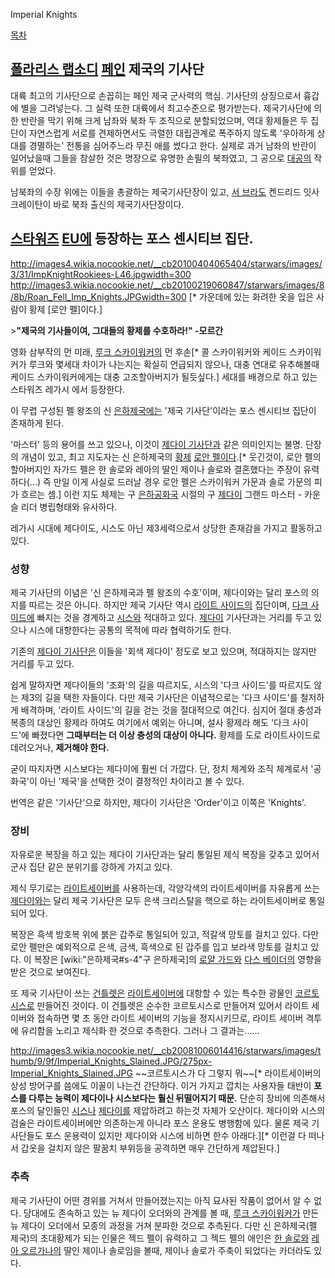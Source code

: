 Imperial Knights

[[목차]]

== [[폴라리스 랩소디]] [[페인]] 제국의 기사단 ==
대륙 최고의 기사단으로 손꼽히는 페인 제국 군사력의 핵심. 기사단의 상징으로서 흉갑에 별을 그려넣는다. 그 실력 또한 대륙에서 최고수준으로 평가받는다.
제국기사단에 의한 반란을 막기 위해 크게 남좌와 북좌 두 조직으로 분할되었으며, 역대 황제들은 두 집단이 자연스럽게 서로를 견제하면서도 극렬한 대립관계로 폭주하지 않도록 '우아하게 상대를 경멸하는' 전통을 심어주느라 무진 애를 썼다고 한다. 실제로 과거 남좌의 반란이 일어났을때 그들을 참살한 것은 명장으로 유명한 손필의 북좌였고, 그 공으로 [[대공]]의 작위를 얻었다.

남북좌의 수장 위에는 이들을 총괄하는 제국기사단장이 있고, [[서 브라도]] 켄드리드 잇사 크레이탄이 바로 북좌 출신의 제국기사단장이다.



== [[스타워즈]] [[EU]]에 등장하는 포스 센시티브 집단. ==
http://images4.wikia.nocookie.net/__cb20100404065404/starwars/images/3/31/ImpKnightRookiees-L46.jpgwidth=300
http://images3.wikia.nocookie.net/__cb20100219060847/starwars/images/8/8b/Roan_Fell_Imp_Knights.JPGwidth=300 [* 가운데에 있는 화려한 옷을 입은 사람이 황제 [로안 펠]이다.]

>'''"제국의 기사들이여, 그대들의 황제를 수호하라!" -모르간'''

영화 삼부작의 먼 미래, [[루크 스카이워커]]의 먼 후손[* 콜 스카이워커와 케이드 스카이워커가 루크와 몇세대 차이가 나는지는 확실히 언급되지 않으나, 대충 연대로 유추해볼때 케이드 스카이워커에게는 대충 고조할아버지가 될듯싶다.] 세대를 배경으로 하고 있는 스타워즈 레가시 에서 등장한다.

이 무렵 구성된 펠 왕조의 신 [[은하제국]]에는 '제국 기사단'이라는 포스 센시티브 집단이 존재하게 된다.

'마스터' 등의 용어를 쓰고 있으나, 이것이 [[제다이 기사단]]과 같은 의미인지는 불명. 단장의 개념이 있고, 최고 지도자는 신 은하제국의 [[황제]] [[로안 펠]]이다.[* 웃긴것이, 로안 펠의 할아버지인 자가드 펠은 한 솔로와 레아의 딸인 제이나 솔로와 결혼했다는 주장이 유력하다(...) 즉 만일 이게 사실로 드러날 경우 로안 펠은 스카이워커 가문과 솔로 가문의 피가 흐르는 셈.] 이런 지도 체제는 구 [[은하공화국]] 시절의 구 [[제다이]] 그랜드 마스터 - 카운슬 리더 병립형태와 유사하다. 

레가시 시대에 제다이도, 시스도 아닌 제3세력으로서 상당한 존재감을 가지고 활동하고 있다.

=== 성향 ===
제국 기사단의 이념은 '신 은하제국과 펠 왕조의 수호'이며, 제다이와는 달리 포스의 의지를 따르는 것은 아니다. 하지만 제국 기사단 역시 [[라이트 사이드]]의 집단이며, [[다크 사이드]]에 빠지는 것을 경계하고 [[시스]]와 적대하고 있다. [[제다이]] 기사단과는 거리를 두고 있으나 시스에 대항한다는 공통의 목적에 따라 협력하기도 한다.

기존의 [[제다이 기사단]]은 이들을 '회색 제다이' 정도로 보고 있으며, 적대하지는 않지만 거리를 두고 있다.

쉽게 말하자면 제다이들의 '조화'의 길을 따르지도, 시스의 '다크 사이드'를 따르지도 않는 제3의 길을 택한 자들이다. 다만 제국 기사단은 이념적으로는 '다크 사이드'를 철저하게 배격하며, '라이트 사이드'의 길을 걷는 것을 절대적으로 여긴다. 심지어 절대 충성과 복종의 대상인 황제라 하여도 여기에서 예외는 아니며, 설사 황제라 해도 '다크 사이드'에 빠졌다면 '''그때부터는 더 이상 충성의 대상이 아니다.''' 황제를 도로 라이트사이드로 데려오거나, '''제거해야 한다.'''

굳이 따지자면 시스보다는 제다이에 훨씬 더 가깝다. 단, 정치 체계와 조직 체계로서 '공화국'이 아닌 '제국'을 선택한 것이 결정적인 차이라고 볼 수 있다.

번역은 같은 '기사단'으로 하지만, 제다이 기사단은 'Order'이고 이쪽은 'Knights'.
=== 장비 ===
자유로운 복장을 하고 있는 제다이 기사단과는 달리 통일된 제식 복장을 갖추고 있어서 군사 집단 같은 분위기를 강하게 가지고 있다.

제식 무기로는 [[라이트세이버]]를 사용하는데, 각양각색의 라이트세이버를 자유롭게 쓰는 [[제다이]]와는 달리 제국 기사단은 모두 은색 크리스탈을 핵으로 하는 라이트세이버로 통일되어 있다.

복장은 흑색 방호복 위에 붉은 갑주로 통일되어 있고, 적갈색 망토를 걸치고 있다. 다만 로안 펠만은 예외적으로 은색, 금색, 흑색으로 된 갑주를 입고 보라색 망토를 걸치고 있다. 이 복장은 [wiki:"은하제국#s-4"구 은하제국]의 [[로얄 가드]]와 [[다스 베이더]]의 영향을 받은 것으로 보여진다. 

또 제국 기사단이 쓰는 [[건틀렛]]은 [[라이트세이버]]에 대항할 수 있는 특수한 광물인 [[코르토시스]]로 만들어진 것이다. 이 건틀렛은 순수한 코르토시스로 만들어져 있어서 라이트 세이버와 접속하면 몇 초 동안 라이트 세이버의 기능을 정지시키므로, 라이트 세이버 격투에 유리함을 노리고 제식화 한 것으로 추측한다. 그러나 그 결과는......

http://images3.wikia.nocookie.net/__cb20081006014416/starwars/images/thumb/9/9f/Imperial_Knights_Slained.JPG/275px-Imperial_Knights_Slained.JPG 
~~코르토시스가 다 그렇지 뭐~~[* 라이트세이버의 상성 방어구를 씀에도 이꼴이 나는건 간단하다. 이거 가지고 깝치는 사용자들 태반이 '''포스를 다루는 능력이 제다이나 시스보다는 훨신 뒤떨어지기 때문.''' 단순히 장비에 의존해서 포스의 달인들인 [[시스]]나 [[제다이]]를 제압하려고 하는것 자체가 오산이다. 제다이와 시스의 검술은 라이트세이버에만 의존하는게 아니라 포스 운용도 병행함에 있다. 물론 제국 기사단들도 포스 운용력이 있지만 제다이와 시스에 비하면 한수 아래다.][* 이런걸 다 떠나서 갑옷을 걸치지 않은 팔꿈치 부위등을 공격하면 매우 간단하게 제압된다.]


=== 추측 ===
제국 기사단이 어떤 경위를 거쳐서 만들어졌는지는 아직 묘사된 작품이 없어서 알 수 없다. 당대에도 존속하고 있는 뉴 제다이 오더와의 관계를 볼 때, [[루크 스카이워커]]가 만든 뉴 제다이 오더에서 모종의 과정을 거쳐 분파한 것으로 추측된다. 다만 신 은하제국(펠 제국)의 초대황제가 되는 인물은 젝드 펠이 유력하고 그 젝드 펠의 애인은 [[한 솔로]]와 [[레아 오르가나]]의 딸인 제이나 솔로임을 볼때, 제이나 솔로가 주축이 되었다는 카더라도 있다.
